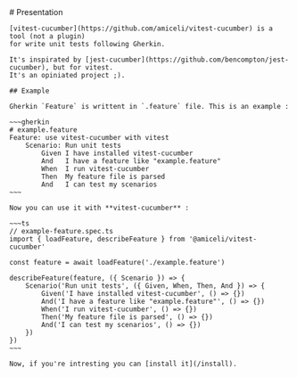 
<Layout title="vitest-cucumber">
	# Presentation

    [vitest-cucumber](https://github.com/amiceli/vitest-cucumber) is a tool (not a plugin)
    for write unit tests following Gherkin.

    It's inspirated by [jest-cucumber](https://github.com/bencompton/jest-cucumber), but for vitest.
    It's an opiniated project ;).

    ## Example

    Gherkin `Feature` is writtent in `.feature` file. This is an example : 

    ~~~gherkin
    # example.feature
    Feature: use vitest-cucumber with vitest
        Scenario: Run unit tests
            Given I have installed vitest-cucumber
            And   I have a feature like "example.feature"
            When  I run vitest-cucumber
            Then  My feature file is parsed
            And   I can test my scenarios
    ~~~

    Now you can use it with **vitest-cucumber** : 

    ~~~ts
    // example-feature.spec.ts
    import { loadFeature, describeFeature } from '@amiceli/vitest-cucumber'

    const feature = await loadFeature('./example.feature')

    describeFeature(feature, ({ Scenario }) => {
        Scenario('Run unit tests', ({ Given, When, Then, And }) => {
            Given('I have installed vitest-cucumber', () => {})
            And('I have a feature like "example.feature"', () => {})
            When('I run vitest-cucumber', () => {})
            Then('My feature file is parsed', () => {})
            And('I can test my scenarios', () => {})
        })
    })
    ~~~

    Now, if you're intresting you can [install it](/install).
</Layout>

